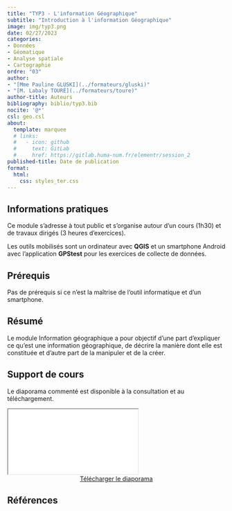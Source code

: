 ```yaml
---
title: "TYP3 - L'information Géographique"
subtitle: "Introduction à l'information Géographique"
image: img/typ3.png
date: 02/27/2023
categories: 
- Données
- Géomatique
- Analyse spatiale
- Cartographie
ordre: "03" 
author: 
- "[Mme Pauline GLUSKI](../formateurs/gluski)"
- "[M. Labaly TOURÉ](../formateurs/toure)"
author-title: Auteurs
bibliography: biblio/typ3.bib
nocite: '@*'
csl: geo.csl
about:
  template: marquee
  # links:
  #   - icon: github
  #     text: GitLab
  #     href: https://gitlab.huma-num.fr/elementr/session_2
published-title: Date de publication 
format:
  html: 
    css: styles_ter.css
---
```


## <i class="bi bi-info-circle"></i> Informations pratiques

Ce module s'adresse à tout public et s'organise autour d'un cours (1h30) et de travaux dirigés (3 heures d'exercices).

Les outils mobilisés sont un ordinateur avec **QGIS** et un smartphone Android avec l'application **GPStest** pour les exercices de collecte de données.

## <i class="bi bi-ui-checks-grid"></i> Prérequis

Pas de prérequis si ce n'est la maîtrise de l'outil informatique et d'un smartphone.

## <i class="bi bi-bookmark"></i> Résumé

Le module Information géographique a pour objectif d'une part d'expliquer ce qu'est une information géographique, de décrire la manière dont elle est constituée et d'autre part de la manipuler et de la créer.

## <i class="bi bi-person-video3"></i> Support de cours

Le diaporama commenté est disponible à la consultation et au téléchargement.

<object class="slide" data="../modules/support/typ3_ig.pdf" type="application/pdf">

<iframe class="slide" src="../modules/support/typ3_ig.pdf">

</iframe>

</object>

<center><a href="https://bit.ly/3DihLUi" class="btn btn-warning" role="button" aria-disabled="true" target="_blank" rel="noopener noreferrer"><i class="bi bi-eye"></i> Télécharger le diaporama </a></center>

## <i class="bi bi-file-earmark-text"></i> Références

::: {#refs}
:::
